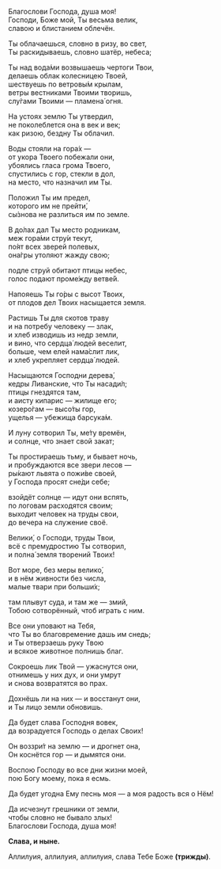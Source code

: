 Благослови Господа, душа моя!  
Господи, Боже мой, Ты весьма велик,  
славою и блистанием облечён.

Ты облачаешься, словно в ризу, во свет,  
Ты раскидываешь, словно шатёр, небеса;

Ты над вода́ми возвышаешь чертоги Твои,  
делаешь облак колесницею Твоей,  
шествуешь по ветровы́м крылам,  
ветры вестниками Твоими творишь,  
слу́гами Твоими — пламена́ огня.

На устоях землю Ты утвердил,  
не поколеблется она в век и век;  
как ризою, бездну Ты облачил.

Воды стояли на гора́х —  
от укора Твоего побежали они,  
убоялись гласа грома Твоего,  
спустились с гор, стекли в дол,  
на место, что назначил им Ты.

Положил Ты им предел,  
которого им не прейти́,  
сы́знова не разлиться им по земле.

В до́лах дал Ты место родникам,  
меж гора́ми стру́и текут,  
по́ят всех зверей полевых,  
она́гры утоляют жажду свою;

подле струй обитают птицы небес,  
голос подают проме́жду ветве́й.

Напояешь Ты го́ры с высот Твоих,  
от плодов дел Твоих насыщается земля.

Растишь Ты для скотов траву  
и на потребу человеку — злак,  
и хлеб изводишь из недр земли,  
и вино, что сердца́ людей веселит,  
больше, чем елей нама́слит лик,  
и хлеб укрепляет сердца́ людей.

Насыщаются Господни дерева́,  
кедры Ливанские, что Ты насади́л;  
птицы гнездятся там,  
и аисту кипарис — жилище его;  
козеро́гам — высо́ты гор,  
ущелья — убежища барсука́м.

И луну сотворил Ты, ме́ту времён,  
и солнце, что знает свой закат;

Ты простираешь тьму, и бывает ночь,  
и пробуждаются все звери лесов —  
ры́кают львята о пожи́ве своей,  
у Господа просят сне́ди себе;

взойдёт солнце — идут они вспять,  
по логовам расходятся своим;  
выходит человек на труды свои,  
до вечера на служение своё.

Велики́, о Господи, труды Твои,  
всё с премудростию Ты сотворил,  
и полна́ земля творений Твоих!

Вот море, без меры велико́,  
и в нём живности без числа,  
малые твари при больши́х;

там плывут суда, и там же — змий,  
Тобою сотворённый, чтоб играть с ним.

Все они уповают на Тебя,  
что Ты во благовремение дашь им снедь;  
и Ты отверзаешь руку Твою  
и всякое животное полнишь благ.

Сокроешь лик Твой — ужаснутся они,  
отнимешь у них дух, и они умрут  
и снова возвратятся во прах.

Дохнёшь ли на них — и восстанут они,  
и Ты лицо земли обновишь.

Да будет слава Господня вовек,  
да возрадуется Господь о делах Своих!

Он воззри́т на землю — и дрогнет она,  
Он коснётся гор — и дымятся они.

Воспою Господу во все дни жизни моей,  
пою Богу моему, пока я есмь.

Да будет угодна Ему песнь моя —
а моя радость вся о Нём!

Да исчезнут грешники от земли,  
чтобы словно не бывало злых!  
Благослови Господа, душа моя!
 
**Слава, и ныне.**

Аллилуия, аллилуия, аллилуия, слава Тебе Боже **(тpижды)**.
